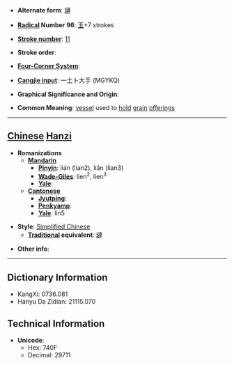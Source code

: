* '''Alternate form''': [[璉]]

* '''[[Wiktionary:Chinese radical index| Radical]] Number 96''': [[Wiktionary:Chinese radical index 玉|玉]]+7 strokes

* '''[[Wiktionary:Chinese total strokes index|Stroke number]]''': [[Wiktionary:Chinese total strokes index 11|11]]

* '''Stroke order''': 

* '''[[Wiktionary:Chinese four corner index|Four-Corner System]]''': 

* '''[[Wiktionary:Chinese Cangjie index|Cangjie input]]''': 一土卜大手 (MGYKQ)

* '''Graphical Significance and Origin''': 

* '''Common Meaning''': [[vessel]] used to [[hold]] [[grain]] [[offering]]s

----

== [[Chinese]] [[Hanzi]] ==

* '''Romanizations'''
** '''[[Mandarin]]'''
*** '''[[Pinyin]]''': lián (lian2), liǎn (lian3)
*** '''[[Wade-Giles]]''': lien<sup>2</sup>, lien<sup>3</sup>
*** '''[[Yale]]''': 
** '''[[Cantonese]]'''
*** '''[[Jyutping]]''':
*** '''[[Penkyamp]]''': 
*** '''[[Yale]]''': lin5

* '''Style''': [[Simplified Chinese]] 
** '''[[Traditional Chinese|Traditional]] equivalent''': [[璉]]

* '''Other info''': 

----

== Dictionary Information ==

* KangXi: 0736.081
* Hanyu Da Zidian: 21115.070

== Technical Information ==

* '''Unicode''':
** Hex: 740F
** Decimal: 29711